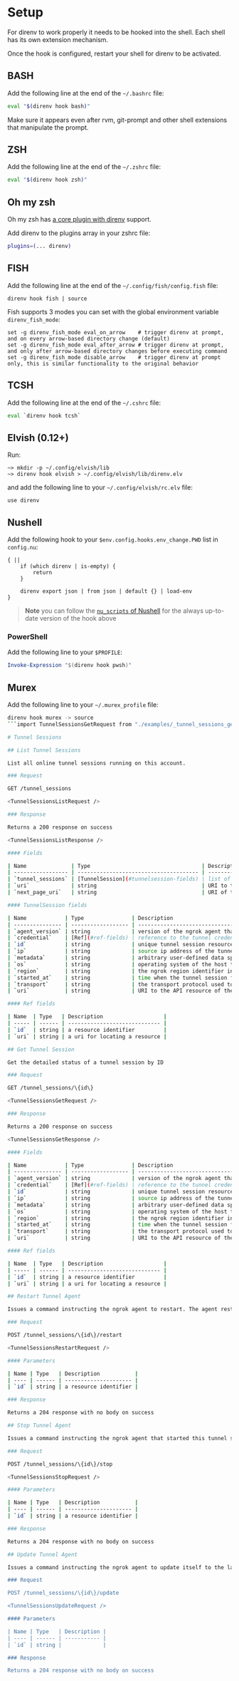# Setup

For direnv to work properly it needs to be hooked into the shell. Each shell
has its own extension mechanism.

Once the hook is configured, restart your shell for direnv to be activated.

## BASH

Add the following line at the end of the `~/.bashrc` file:

```sh
eval "$(direnv hook bash)"
```

Make sure it appears even after rvm, git-prompt and other shell extensions
that manipulate the prompt.

## ZSH

Add the following line at the end of the `~/.zshrc` file:

```sh
eval "$(direnv hook zsh)"
```

## Oh my zsh

Oh my zsh has [a core plugin with direnv](https://github.com/ohmyzsh/ohmyzsh/tree/master/plugins/direnv) support.

Add direnv to the plugins array in your zshrc file:

```sh
plugins=(... direnv)
```

## FISH

Add the following line at the end of the `~/.config/fish/config.fish` file:

```fish
direnv hook fish | source
```

Fish supports 3 modes you can set with the global environment variable `direnv_fish_mode`:

```fish
set -g direnv_fish_mode eval_on_arrow    # trigger direnv at prompt, and on every arrow-based directory change (default)
set -g direnv_fish_mode eval_after_arrow # trigger direnv at prompt, and only after arrow-based directory changes before executing command
set -g direnv_fish_mode disable_arrow    # trigger direnv at prompt only, this is similar functionality to the original behavior
```

## TCSH

Add the following line at the end of the `~/.cshrc` file:

```sh
eval `direnv hook tcsh`
```

## Elvish (0.12+)

Run:

```
~> mkdir -p ~/.config/elvish/lib
~> direnv hook elvish > ~/.config/elvish/lib/direnv.elv
```

and add the following line to your `~/.config/elvish/rc.elv` file:

```
use direnv
```

## Nushell

Add the following hook to your `$env.config.hooks.env_change.PWD` list in `config.nu`:
```nushell
{ ||
    if (which direnv | is-empty) {
        return
    }

    direnv export json | from json | default {} | load-env
}
```

> **Note**
> you can follow the [`nu_scripts` of Nushell](https://github.com/nushell/nu_scripts/blob/main/hooks/direnv/config.nu)
> for the always up-to-date version of the hook above

### PowerShell

Add the following line to your `$PROFILE`:

```powershell
Invoke-Expression "$(direnv hook pwsh)"
```

## Murex

Add the following line to your `~/.murex_profile` file:

```sh
direnv hook murex -> source
```import TunnelSessionsGetRequest from "./examples/_tunnel_sessions_get_request.md";

# Tunnel Sessions

## List Tunnel Sessions

List all online tunnel sessions running on this account.

### Request

GET /tunnel_sessions

<TunnelSessionsListRequest />

### Response

Returns a 200 response on success

<TunnelSessionsListResponse />

#### Fields

| Name              | Type                                   | Description                                            |
| ----------------- | -------------------------------------- | ------------------------------------------------------ |
| `tunnel_sessions` | [TunnelSession](#tunnelsession-fields) | list of all tunnel sessions on this account            |
| `uri`             | string                                 | URI to the API resource of the tunnel session list     |
| `next_page_uri`   | string                                 | URI of the next page, or null if there is no next page |

#### TunnelSession fields

| Name            | Type               | Description                                                                                                                           |
| --------------- | ------------------ | ------------------------------------------------------------------------------------------------------------------------------------- |
| `agent_version` | string             | version of the ngrok agent that started this ngrok tunnel session                                                                     |
| `credential`    | [Ref](#ref-fields) | reference to the tunnel credential or ssh credential used by the ngrok agent to start this tunnel session                             |
| `id`            | string             | unique tunnel session resource identifier                                                                                             |
| `ip`            | string             | source ip address of the tunnel session                                                                                               |
| `metadata`      | string             | arbitrary user-defined data specified in the metadata property in the ngrok configuration file. See the metadata configuration option |
| `os`            | string             | operating system of the host the ngrok agent is running on                                                                            |
| `region`        | string             | the ngrok region identifier in which this tunnel session was started                                                                  |
| `started_at`    | string             | time when the tunnel session first connected to the ngrok servers                                                                     |
| `transport`     | string             | the transport protocol used to start the tunnel session. Either `ngrok/v2` or `ssh`                                                   |
| `uri`           | string             | URI to the API resource of the tunnel session                                                                                         |

#### Ref fields

| Name  | Type   | Description                   |
| ----- | ------ | ----------------------------- |
| `id`  | string | a resource identifier         |
| `uri` | string | a uri for locating a resource |

## Get Tunnel Session

Get the detailed status of a tunnel session by ID

### Request

GET /tunnel_sessions/\{id\}

<TunnelSessionsGetRequest />

### Response

Returns a 200 response on success

<TunnelSessionsGetResponse />

#### Fields

| Name            | Type               | Description                                                                                                                           |
| --------------- | ------------------ | ------------------------------------------------------------------------------------------------------------------------------------- |
| `agent_version` | string             | version of the ngrok agent that started this ngrok tunnel session                                                                     |
| `credential`    | [Ref](#ref-fields) | reference to the tunnel credential or ssh credential used by the ngrok agent to start this tunnel session                             |
| `id`            | string             | unique tunnel session resource identifier                                                                                             |
| `ip`            | string             | source ip address of the tunnel session                                                                                               |
| `metadata`      | string             | arbitrary user-defined data specified in the metadata property in the ngrok configuration file. See the metadata configuration option |
| `os`            | string             | operating system of the host the ngrok agent is running on                                                                            |
| `region`        | string             | the ngrok region identifier in which this tunnel session was started                                                                  |
| `started_at`    | string             | time when the tunnel session first connected to the ngrok servers                                                                     |
| `transport`     | string             | the transport protocol used to start the tunnel session. Either `ngrok/v2` or `ssh`                                                   |
| `uri`           | string             | URI to the API resource of the tunnel session                                                                                         |

#### Ref fields

| Name  | Type   | Description                   |
| ----- | ------ | ----------------------------- |
| `id`  | string | a resource identifier         |
| `uri` | string | a uri for locating a resource |

## Restart Tunnel Agent

Issues a command instructing the ngrok agent to restart. The agent restarts itself by calling exec() on platforms that support it. This operation is notably not supported on Windows. When an agent restarts, it reconnects with a new tunnel session ID.

### Request

POST /tunnel_sessions/\{id\}/restart

<TunnelSessionsRestartRequest />

#### Parameters

| Name | Type   | Description           |
| ---- | ------ | --------------------- |
| `id` | string | a resource identifier |

### Response

Returns a 204 response with no body on success

## Stop Tunnel Agent

Issues a command instructing the ngrok agent that started this tunnel session to exit.

### Request

POST /tunnel_sessions/\{id\}/stop

<TunnelSessionsStopRequest />

#### Parameters

| Name | Type   | Description           |
| ---- | ------ | --------------------- |
| `id` | string | a resource identifier |

### Response

Returns a 204 response with no body on success

## Update Tunnel Agent

Issues a command instructing the ngrok agent to update itself to the latest version. After this call completes successfully, the ngrok agent will be in the update process. A caller should wait some amount of time to allow the update to complete (at least 10 seconds) before making a call to the Restart endpoint to request that the agent restart itself to start using the new code. This call will never update an ngrok agent to a new major version which could cause breaking compatibility issues. If you wish to update to a new major version, that must be done manually. Still, please be aware that updating your ngrok agent could break your integration. This call will fail in any of the following circumstances: there is no update available the ngrok agent's configuration disabled update checks the agent is currently in process of updating the agent has already successfully updated but has not yet been restarted

### Request

POST /tunnel_sessions/\{id\}/update

<TunnelSessionsUpdateRequest />

#### Parameters

| Name | Type   | Description |
| ---- | ------ | ----------- |
| `id` | string |             |

### Response

Returns a 204 response with no body on success
